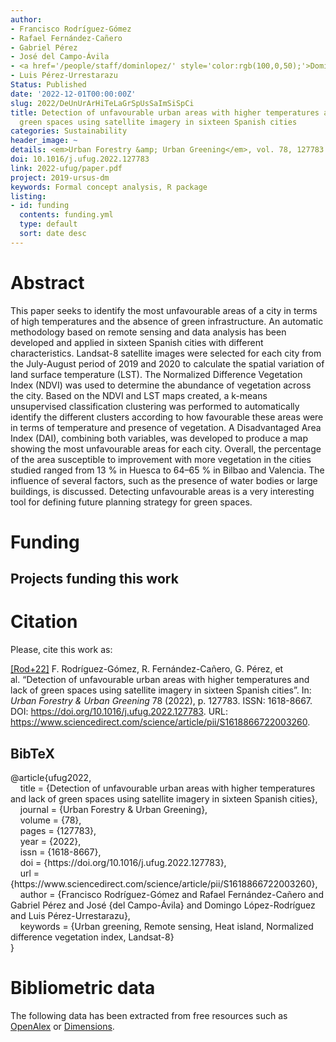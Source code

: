 ```yaml
---
author:
- Francisco Rodríguez-Gómez
- Rafael Fernández-Cañero
- Gabriel Pérez
- José del Campo-Ávila
- <a href='/people/staff/dominlopez/' style='color:rgb(100,0,50);'>Domingo López Rodríguez</a>
- Luis Pérez-Urrestarazu
Status: Published
date: '2022-12-01T00:00:00Z'
slug: 2022/DeUnUrArHiTeLaGrSpUsSaImSiSpCi
title: Detection of unfavourable urban areas with higher temperatures and lack of
  green spaces using satellite imagery in sixteen Spanish cities
categories: Sustainability
header_image: ~
details: <em>Urban Forestry &amp; Urban Greening</em>, vol. 78, 127783
doi: 10.1016/j.ufug.2022.127783
link: 2022-ufug/paper.pdf
project: 2019-ursus-dm
keywords: Formal concept analysis, R package
listing:
- id: funding
  contents: funding.yml
  type: default
  sort: date desc
---
```



# Abstract


This paper seeks to identify the most unfavourable areas of a city in terms of high temperatures and the absence of green infrastructure. An automatic methodology based on remote sensing and data analysis has been developed and applied in sixteen Spanish cities with different characteristics. Landsat-8 satellite images were selected for each city from the July-August period of 2019 and 2020 to calculate the spatial variation of land surface temperature (LST). The Normalized Difference Vegetation Index (NDVI) was used to determine the abundance of vegetation across the city. Based on the NDVI and LST maps created, a k-means unsupervised classification clustering was performed to automatically identify the different clusters according to how favourable these areas were in terms of temperature and presence of vegetation. A Disadvantaged Area Index (DAI), combining both variables, was developed to produce a map showing the most unfavourable areas for each city. Overall, the percentage of the area susceptible to improvement with more vegetation in the cities studied ranged from 13 % in Huesca to 64–65 % in Bilbao and Valencia. The influence of several factors, such as the presence of water bodies or large buildings, is discussed. Detecting unfavourable areas is a very interesting tool for defining future planning strategy for green spaces.




# Funding
::: {.callout-note appearance='minimal' collapse=false}
## Projects funding this work

:::{#funding}
:::
:::









# Citation
Please, cite this work as:


<a name=bib-ufug2022></a>[[Rod+22]](#cite-ufug2022) F. Rodríguez-Gómez, R. Fernández-Cañero, G. Pérez, et al. “Detection of unfavourable urban areas with higher temperatures and lack of green spaces using satellite imagery in sixteen Spanish cities”. In: _Urban Forestry & Urban Greening_ 78 (2022), p. 127783. ISSN: 1618-8667. DOI: [https://doi.org/10.1016/j.ufug.2022.127783](https://doi.org/https%3A%2F%2Fdoi.org%2F10.1016%2Fj.ufug.2022.127783). URL: [https://www.sciencedirect.com/science/article/pii/S1618866722003260](https://www.sciencedirect.com/science/article/pii/S1618866722003260).

::: {.callout-note appearance="minimal" collapse=true}

## BibTeX

@article{ufug2022,<br>&nbsp;&nbsp;&nbsp;&nbsp;title = {Detection of unfavourable urban areas with higher temperatures and lack of green spaces using satellite imagery in sixteen Spanish cities},<br>&nbsp;&nbsp;&nbsp;&nbsp;journal = {Urban Forestry \& Urban Greening},<br>&nbsp;&nbsp;&nbsp;&nbsp;volume = {78},<br>&nbsp;&nbsp;&nbsp;&nbsp;pages = {127783},<br>&nbsp;&nbsp;&nbsp;&nbsp;year = {2022},<br>&nbsp;&nbsp;&nbsp;&nbsp;issn = {1618-8667},<br>&nbsp;&nbsp;&nbsp;&nbsp;doi = {https://doi.org/10.1016/j.ufug.2022.127783},<br>&nbsp;&nbsp;&nbsp;&nbsp;url = {https://www.sciencedirect.com/science/article/pii/S1618866722003260},<br>&nbsp;&nbsp;&nbsp;&nbsp;author = {Francisco Rodríguez-Gómez and Rafael Fernández-Cañero and Gabriel Pérez and José {del Campo-Ávila} and Domingo López-Rodríguez and Luis Pérez-Urrestarazu},<br>&nbsp;&nbsp;&nbsp;&nbsp;keywords = {Urban greening, Remote sensing, Heat island, Normalized difference vegetation index, Landsat-8}<br>}

:::



# Bibliometric data


The following data has been extracted from free resources such as [OpenAlex](https://openalex.org/) or [Dimensions](https://app.dimensions.ai/).

<div style="display: flex; justify-content: center; align-items: center; height: 100%;">
<span class="__dimensions_badge_embed__" data-doi="10.1016/j.ufug.2022.127783" data-legend="always"></span></div><script async src="https://badge.dimensions.ai/badge.js" charset="utf-8"></script>

<div style="display: flex; justify-content: center; align-items: center; height: 100%;">
<a href="https://plu.mx/plum/a/?doi=10.1016/j.ufug.2022.127783" class="plumx-details" data-site="plum" data-hide-when-empty="true">Detection of unfavourable urban areas with higher temperatures and lack of green spaces using satellite imagery in sixteen Spanish cities</a></div>


## Cites

The following graph plots the number of cites received by this work from its publication, on a yearly basis.

```r
#| echo: false
#| results: asis
#| warning: false
#| message: false
source(here::here('scripts', 'manage_publications.R'))
df <- readRDS('citation_history.rds')
plot_citation_history(df)
```



## Papers citing this work

The following is a non-exhaustive list of papers that cite this work:


<a name=bib-Aznarez_2024></a>[[1]](#cite-Aznarez_2024) C. Aznarez, S. Kumar, A. Marquez-Torres, et al. “Ecosystem service mismatches evidence inequalities in urban heat vulnerability”. In: _Science of The Total Environment_ 922 (Apr. 2024), p. 171215. ISSN: 0048-9697. DOI: [10.1016/j.scitotenv.2024.171215](https://doi.org/10.1016%2Fj.scitotenv.2024.171215). URL: [http://dx.doi.org/10.1016/j.scitotenv.2024.171215](http://dx.doi.org/10.1016/j.scitotenv.2024.171215).

<a name=bib-Delgado_Capel_2023></a>[[2]](#cite-Delgado_Capel_2023) M. J. Delgado-Capel, P. Cariñanos, and M. Escudero-Viñolo. “Capacity of Urban Green Infrastructure Spaces to Ameliorate Heat Wave Impacts in Mediterranean Compact Cities: Case Study of Granada (South-Eastern Spain)”. In: _Land_ 12.5 (May. 2023), p. 1076. ISSN: 2073-445X. DOI: [10.3390/land12051076](https://doi.org/10.3390%2Fland12051076). URL: [http://dx.doi.org/10.3390/land12051076](http://dx.doi.org/10.3390/land12051076).

<a name=bib-Marquez_Torres_2025></a>[[3]](#cite-Marquez_Torres_2025) A. Marquez-Torres, S. Kumar, C. Aznarez, et al. “Assessing the cooling potential of green and blue infrastructure from twelve US cities with contrasting climate conditions”. In: _Urban Forestry &amp; Urban Greening_ 104 (Feb. 2025), p. 128660. ISSN: 1618-8667. DOI: [10.1016/j.ufug.2024.128660](https://doi.org/10.1016%2Fj.ufug.2024.128660). URL: [http://dx.doi.org/10.1016/j.ufug.2024.128660](http://dx.doi.org/10.1016/j.ufug.2024.128660).

<a name=bib-Rodr_guez_G_mez_2025></a>[[4]](#cite-Rodr_guez_G_mez_2025) F. Rodríguez-Gómez, J. del Campo-Ávila, D. López-Rodríguez, et al. “URSUS_UHI: URban SUStainability software for detection of unfavourable areas due to the Urban Heat Island effect”. In: _SoftwareX_ 29 (Feb. 2025), p. 101997. ISSN: 2352-7110. DOI: [10.1016/j.softx.2024.101997](https://doi.org/10.1016%2Fj.softx.2024.101997). URL: [http://dx.doi.org/10.1016/j.softx.2024.101997](http://dx.doi.org/10.1016/j.softx.2024.101997).

<a name=bib-Saxena_2023></a>[[5]](#cite-Saxena_2023) D. Saxena, M. Choudhary, and G. Sharma. “Land use and land cover change impact on characteristics of surface evapotranspiration in semi-arid environment of Western Rajasthan, India”. In: _Water Practice &amp; Technology_ 19.1 (Dec. 2023), p. 154–169. ISSN: 1751-231X. DOI: [10.2166/wpt.2023.222](https://doi.org/10.2166%2Fwpt.2023.222). URL: [http://dx.doi.org/10.2166/wpt.2023.222](http://dx.doi.org/10.2166/wpt.2023.222).

<a name=bib-Sokolenko_2023></a>[[6]](#cite-Sokolenko_2023) U. Sokolenko, Y. Honcharenko, and N. Oleksiichenko. “The Use of GIS Technologies for the Analysis and Monitoring of Green Infrastructure in Kharkiv, Ukraine”. In: _Smart Technologies in Urban Engineering_. Springer Nature Switzerland, 2023, p. 89–97. ISBN: 9783031468773. DOI: [10.1007/978-3-031-46877-3_8](https://doi.org/10.1007%2F978-3-031-46877-3_8). URL: [http://dx.doi.org/10.1007/978-3-031-46877-3_8](http://dx.doi.org/10.1007/978-3-031-46877-3_8).


